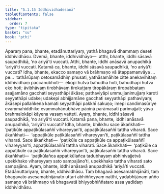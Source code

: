 ```yaml
---
title: "5.1.15 Iddhividhadesanā"
tableOfContents: false
sidebar:
  order: 7
type: "tipitaka"
basket: "su"
book: "pthi"
---
```



<DynamicBreadcrumb />

<Division number="159" book="pthi">

<Paragraph number="322" book="pthi">
Aparaṃ pana, bhante, etadānuttariyaṃ, yathā bhagavā dhammaṃ deseti iddhividhāsu. Dvemā, bhante, iddhividhāyo—  atthi, bhante, iddhi sāsavā saupadhikā, ‘no ariyā’ti vuccati. Atthi, bhante, iddhi anāsavā anupadhikā ‘ariyā’ti vuccati. Katamā ca, bhante, iddhi sāsavā saupadhikā, ‘no ariyā’ti vuccati? Idha, bhante, ekacco samaṇo vā brāhmaṇo vā ātappamanvāya …pe…  tathārūpaṃ cetosamādhiṃ phusati, yathāsamāhite citte anekavihitaṃ iddhividhaṃ paccanubhoti—  ekopi hutvā bahudhā hoti, bahudhāpi hutvā eko hoti; āvibhāvaṃ tirobhāvaṃ tirokuṭṭaṃ tiropākāraṃ tiropabbataṃ asajjamāno gacchati seyyathāpi ākāse; pathaviyāpi ummujjanimujjaṃ karoti seyyathāpi udake; udakepi abhijjamāne gacchati seyyathāpi pathaviyaṃ; ākāsepi pallaṅkena kamati seyyathāpi pakkhī sakuṇo; imepi candimasūriye evaṃmahiddhike evaṃmahānubhāve pāṇinā parāmasati parimajjati; yāva brahmalokāpi kāyena vasaṃ vatteti. Ayaṃ, bhante, iddhi sāsavā saupadhikā, ‘no ariyā’ti vuccati.
</Paragraph>

<Paragraph number="323" book="pthi">
Katamā pana, bhante, iddhi anāsavā anupadhikā, ‘ariyā’ti vuccati? Idha, bhante, bhikkhu sace ākaṅkhati—  ‘paṭikūle appaṭikūlasaññī vihareyyan’ti, appaṭikūlasaññī tattha viharati. Sace ākaṅkhati—  ‘appaṭikūle paṭikūlasaññī vihareyyan’ti, paṭikūlasaññī tattha viharati. Sace ākaṅkhati—  ‘paṭikūle ca appaṭikūle ca appaṭikūlasaññī vihareyyan’ti, appaṭikūlasaññī tattha viharati. Sace ākaṅkhati—  ‘paṭikūle ca appaṭikūle ca paṭikūlasaññī vihareyyan’ti, paṭikūlasaññī tattha viharati. Sace ākaṅkhati—  ‘paṭikūlañca appaṭikūlañca tadubhayaṃ abhinivajjetvā upekkhako vihareyyaṃ sato sampajāno’ti, upekkhako tattha viharati sato sampajāno. Ayaṃ, bhante, iddhi anāsavā anupadhikā ‘ariyā’ti vuccati. Etadānuttariyaṃ, bhante, iddhividhāsu. Taṃ bhagavā asesamabhijānāti, taṃ bhagavato asesamabhijānato uttari abhiññeyyaṃ natthi, yadabhijānaṃ añño samaṇo vā brāhmaṇo vā bhagavatā bhiyyobhiññataro assa yadidaṃ iddhividhāsu.
</Paragraph>
</Division>